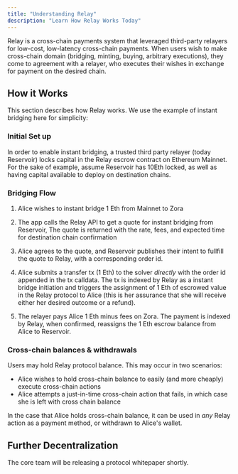 ```yaml
---
title: "Understanding Relay"
description: "Learn How Relay Works Today"
---
```


Relay is a cross-chain payments system that leveraged third-party relayers for low-cost, low-latency cross-chain payments. When users wish to make cross-chain domain (bridging, minting, buying, arbitrary executions), they come to agreement with a relayer, who executes their wishes in exchange for payment on the desired chain.

## How it Works

This section describes how Relay works. We use the example of instant bridging here for simplicity:

### Initial Set up

In order to enable instant bridging, a trusted third party relayer (today Reservoir) locks capital in the Relay escrow contract on Ethereum Mainnet. For the sake of example, assume Reservoir has 10Eth locked, as well as having capital available to deploy on destination chains.

### Bridging Flow

1. Alice wishes to instant bridge 1 Eth from Mainnet to Zora

2. The app calls the Relay API to get a quote for instant bridging from Reservoir, The quote is returned with the rate, fees, and expected time for destination chain confirmation

3. Alice agrees to the quote, and Reservoir publishes their intent to fullfill the quote to Relay, with a corresponding order id.

4. Alice submits a transfer tx (1 Eth) to the solver _directly_ with the order id appended in the tx calldata. The tx is indexed by Relay as a instant bridge initiation and triggers the assignment of 1 Eth of escrowed value in the Relay protocol to Alice (this is her assurance that she will receive either her desired outcome or a refund).

5. The relayer pays Alice 1 Eth minus fees on Zora. The payment is indexed by Relay, when confirmed, reassigns the 1 Eth escrow balance from Alice to Reservoir.

### Cross-chain balances & withdrawals

Users may hold Relay protocol balance. This may occur in two scenarios:

- Alice wishes to hold cross-chain balance to easily (and more cheaply) execute cross-chain actions
- Alice attempts a just-in-time cross-chain action that fails, in which case she is left with cross chain balance

In the case that Alice holds cross-chain balance, it can be used in _any_ Relay action as a payment method, or withdrawn to Alice's wallet.

## Further Decentralization

The core team will be releasing a protocol whitepaper shortly.

